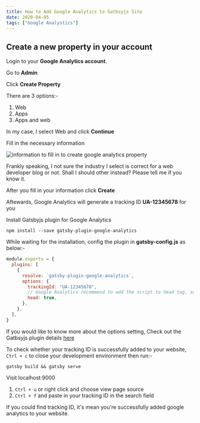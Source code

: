 ```yaml
---
title: How to Add Google Analytics to Gatbsyjs Site
date: 2020-04-05
tags: ["Google Analystics"]
---
```


## Create a new property in your account

Login to your **Google Analytics account**.

Go to **Admin**

Click **Create Property**

There are 3 options:-

1. Web
2. Apps
3. Apps and web

In my case, I select Web and click **Continue**

Fill in the necessary information

![information to fill in to create google analytics property](../assets/ga-create-property.png)

Frankly speaking, I not sure the industry I select is correct for a web developer blog or not. Shall I should other instead? Please tell me if you know it.

After you fill in your information click **Create**

Aftewards, Google Analytics will generate a tracking ID **UA-12345678** for you

Install Gatsbyjs plugin for Google Analytics

```shell
npm install --save gatsby-plugin-google-analytics
```

While waiting for the installation, config the plugin in **gatsby-config.js** as below:-

```js
module.exports = {
  plugins: [
    {
      resolve: `gatsby-plugin-google-analytics`,
      options: {
        trackingId: "UA-12345678",
        // Google Analytics recommend to add the script to head tag, so I set head to true
        head: true,
      },
    },
  ],
}
```

If you would like to know more about the options setting, Check out the Gatbsyjs plugin details <a href='https://www.gatsbyjs.org/packages/gatsby-plugin-google-analytics/' target='_blank' rel='noreferrer noopener'>here</a>

To check whether your tracking ID is successfully added to your website, `Ctrl + c` to close your development environment then run:-

```shell
gatsby build && gatsby serve
```

Visit localhost:9000

1. `Ctrl + u` or right click and choose view page source
2. `Ctrl + f` and paste in your tracking ID in the search field

If you could find tracking ID, it's mean you're successfully added google analytics to your website.
